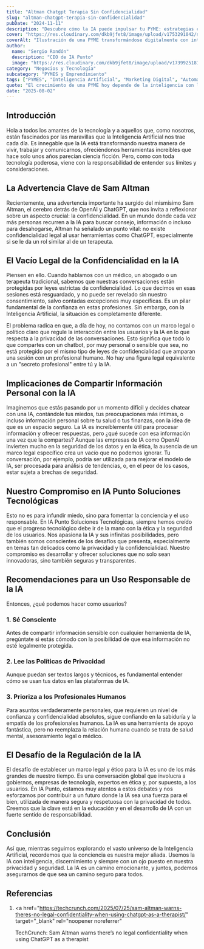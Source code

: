 ```yaml
---
title: "Altman Chatgpt Terapia Sin Confidencialidad"
slug: "altman-chatgpt-terapia-sin-confidencialidad"
pubDate: "2024-11-11"
description: "Descubre cómo la IA puede impulsar tu PYME: estrategias concretas de marketing, automatización y datos para aumentar ventas."
cover: "https://res.cloudinary.com/dkb9jfet8/image/upload/v1753291042/small-business_kk56r6.jpg"
coverAlt: "Ilustración de una PYME transformándose digitalmente con inteligencia artificial."
author:
  name: "Sergio Rondón"
  description: "CEO de IA Punto"
  image: "https://res.cloudinary.com/dkb9jfet8/image/upload/v1739925181/sergio_gdcaeh.png"
category: "Negocios y Tecnología"
subcategory: "PYMES y Emprendimiento"
tags: ["PYMES", "Inteligencia Artificial", "Marketing Digital", "Automatización", "Ventas"]
quote: "El crecimiento de una PYME hoy depende de la inteligencia con la que se aplican datos, IA y estrategia. — Sergio Rondón"
date: "2025-08-02"
---
```




<h2 id="introduccion">Introducción</h2>

Hola a todos los amantes de la tecnología y a aquellos que, como nosotros, están fascinados por las maravillas que la Inteligencia Artificial nos trae cada día. Es innegable que la IA está transformando nuestra manera de vivir, trabajar y comunicarnos, ofreciéndonos herramientas increíbles que hace solo unos años parecían ciencia ficción. Pero, como con toda tecnología poderosa, viene con la responsabilidad de entender sus límites y consideraciones.

<h2 id="la-advertencia-clave-de-sam-altman">
  La Advertencia Clave de Sam Altman
</h2>

Recientemente, una advertencia importante ha surgido del mismísimo Sam Altman, el cerebro detrás de OpenAI y ChatGPT, que nos invita a reflexionar sobre un aspecto crucial: la confidencialidad. En un mundo donde cada vez más personas recurren a la IA para buscar consejo, información o incluso para desahogarse, Altman ha señalado un punto vital: no existe confidencialidad legal al usar herramientas como ChatGPT, especialmente si se le da un rol similar al de un terapeuta.

<h2 id="el-vacio-legal-de-la-confidencialidad-en-la-ia">
  El Vacío Legal de la Confidencialidad en la IA
</h2>

Piensen en ello. Cuando hablamos con un médico, un abogado o un terapeuta tradicional, sabemos que nuestras conversaciones están protegidas por leyes estrictas de confidencialidad. Lo que decimos en esas sesiones está resguardado, y no puede ser revelado sin nuestro consentimiento, salvo contadas excepciones muy específicas. Es un pilar fundamental de la confianza en estas profesiones. Sin embargo, con la Inteligencia Artificial, la situación es completamente diferente.

El problema radica en que, a día de hoy, no contamos con un marco legal o político claro que regule la interacción entre los usuarios y la IA en lo que respecta a la privacidad de las conversaciones. Esto significa que todo lo que compartes con un chatbot, por muy personal o sensible que sea, no está protegido por el mismo tipo de leyes de confidencialidad que amparan una sesión con un profesional humano. No hay una figura legal equivalente a un "secreto profesional" entre tú y la IA.

<h2 id="implicaciones-de-compartir-informacion-personal-con-la-ia">
  Implicaciones de Compartir Información Personal con la IA
</h2>

Imaginemos que estás pasando por un momento difícil y decides chatear con una IA, contándole tus miedos, tus preocupaciones más íntimas, o incluso información personal sobre tu salud o tus finanzas, con la idea de que es un espacio seguro. La IA es increíblemente útil para procesar información y ofrecer respuestas, pero ¿qué sucede con esa información una vez que la compartes? Aunque las empresas de IA como OpenAI invierten mucho en la seguridad de los datos y en la ética, la ausencia de un marco legal específico crea un vacío que no podemos ignorar. Tu conversación, por ejemplo, podría ser utilizada para mejorar el modelo de IA, ser procesada para análisis de tendencias, o, en el peor de los casos, estar sujeta a brechas de seguridad.

<h2 id="nuestro-compromiso-en-ia-punto-soluciones-tecnologicas">
  Nuestro Compromiso en IA Punto Soluciones Tecnológicas
</h2>

Esto no es para infundir miedo, sino para fomentar la conciencia y el uso responsable. En IA Punto Soluciones Tecnológicas, siempre hemos creído que el progreso tecnológico debe ir de la mano con la ética y la seguridad de los usuarios. Nos apasiona la IA y sus infinitas posibilidades, pero también somos conscientes de los desafíos que presenta, especialmente en temas tan delicados como la privacidad y la confidencialidad. Nuestro compromiso es desarrollar y ofrecer soluciones que no solo sean innovadoras, sino también seguras y transparentes.

<h2 id="recomendaciones-para-un-uso-responsable-de-la-ia">
  Recomendaciones para un Uso Responsable de la IA
</h2>

Entonces, ¿qué podemos hacer como usuarios?

<h3 id="1-se-consciente">1. Sé Consciente</h3>
Antes de compartir información sensible con cualquier herramienta de IA,
pregúntate si estás cómodo con la posibilidad de que esa información no esté
legalmente protegida.

<h3 id="2-lee-las-politicas-de-privacidad">
  2. Lee las Políticas de Privacidad
</h3>
Aunque puedan ser textos largos y técnicos, es fundamental entender cómo se usan
tus datos en las plataformas de IA.

<h3 id="3-prioriza-a-los-profesionales-humanos">
  3. Prioriza a los Profesionales Humanos
</h3>
Para asuntos verdaderamente personales, que requieren un nivel de confianza y
confidencialidad absolutos, sigue confiando en la sabiduría y la empatía de los
profesionales humanos. La IA es una herramienta de apoyo fantástica, pero no
reemplaza la relación humana cuando se trata de salud mental, asesoramiento
legal o médico.

<h2 id="el-desafio-de-la-regulacion-de-la-ia">
  El Desafío de la Regulación de la IA
</h2>

El desafío de establecer un marco legal y ético para la IA es uno de los más grandes de nuestro tiempo. Es una conversación global que involucra a gobiernos, empresas de tecnología, expertos en ética y, por supuesto, a los usuarios. En IA Punto, estamos muy atentos a estos debates y nos esforzamos por contribuir a un futuro donde la IA sea una fuerza para el bien, utilizada de manera segura y respetuosa con la privacidad de todos. Creemos que la clave está en la educación y en el desarrollo de IA con un fuerte sentido de responsabilidad.

<h2 id="conclusion">Conclusión</h2>

Así que, mientras seguimos explorando el vasto universo de la Inteligencia Artificial, recordemos que la conciencia es nuestra mejor aliada. Usemos la IA con inteligencia, discernimiento y siempre con un ojo puesto en nuestra privacidad y seguridad. La IA es un camino emocionante, y juntos, podemos asegurarnos de que sea un camino seguro para todos.

<h2 id="referencias">Referencias</h2>

1.  <a
      href="https://techcrunch.com/2025/07/25/sam-altman-warns-theres-no-legal-confidentiality-when-using-chatgpt-as-a-therapist/"
      target="_blank"
      rel="noopener noreferrer"
    >
      TechCrunch: Sam Altman warns there’s no legal confidentiality when using
      ChatGPT as a therapist
    </a>
